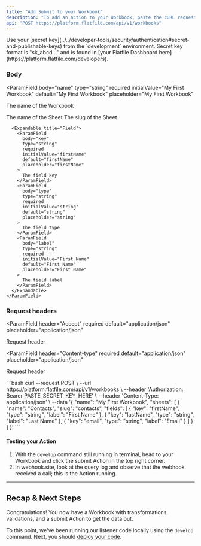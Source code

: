 ```yaml
---
title: "Add Submit to your Workbook"
description: "To add an action to your Workbook, paste the cURL request on the right in your terminal after adding the secret key to the Authorization header or send the request directly from here by building out the sheet and fields in the Body tab below."
api: "POST https://platform.flatfile.com/api/v1/workbooks"
---
```


<Tip>
  Use your [secret
  key](../../developer-tools/security/authentication#secret-and-publishable-keys)
  from the `development` environment. Secret key format is "sk_abcd..." and is
  found in [your Flatfile Dashboard
  here](https://platform.flatfile.com/developers).
</Tip>

### Body

<ParamField
  body="name"
  type="string"
  required
  initialValue="My First Workbook"
  default="My First Workbook"
  placeholder="My First Workbook"
>
  The name of the Workbook
</ParamField>

<ParamField body="sheets" type="array" required>
  <Expandable title="Sheet">
    <ParamField
      body="name"
      type="string"
      required
      initialValue="Contacts"
      default="Contacts"
      placeholder="Contacts"
    >
      The name of the Sheet
    </ParamField>
    <ParamField
      body="slug"
      type="string"
      required
      initialValue="contacts"
      default="contacts"
      placeholder="contacts"
    >
      The slug of the Sheet
    </ParamField>
    <ParamField body="fields" type="array" required>

      <Expandable title="Field">
        <ParamField
          body="key"
          type="string"
          required
          initialValue="firstName"
          default="firstName"
          placeholder="firstName"
        >
          The field key
        </ParamField>
        <ParamField
          body="type"
          type="string"
          required
          initialValue="string"
          default="string"
          placeholder="string"
        >
          The field type
        </ParamField>
        <ParamField
          body="label"
          type="string"
          required
          initialValue="First Name"
          default="First Name"
          placeholder="First Name"
        >
          The field label
        </ParamField>
      </Expandable>
    </ParamField>

  </Expandable>
</ParamField>

### Request headers

<ParamField
  header="Accept"
  required
  default="application/json"
  placeholder="application/json"
>
  Request header
</ParamField>

<ParamField
  header="Content-type"
  required
  default="application/json"
  placeholder="application/json"
>
  Request header
</ParamField>

<RequestExample>
```bash
curl --request POST \
  --url https://platform.flatfile.com/api/v1/workbooks \
  --header 'Authorization: Bearer PASTE_SECRET_KEY_HERE' \
  --header 'Content-Type: application/json' \
  --data '{
  "name": "My First Workbook",
  "sheets": [
    {
      "name": "Contacts",
      "slug": "contacts",
      "fields": [
        {
          "key": "firstName",
          "type": "string",
          "label": "First Name"
        },
        {
          "key": "lastName",
          "type": "string",
          "label": "Last Name"
        },
        {
          "key": "email",
          "type": "string",
          "label": "Email"
        }
      ]
    }
  ]
}'
```
</RequestExample>

#### Testing your Action

1. With the `develop` command still running in terminal, head to your Workbook and click the submit Action in the top right corner.
2. In webhook.site, look at the query log and observe that the webhook received a call; this is the Action running.

---

## Recap & Next Steps

Congratulations! You now have a Workbook with transformations, validations, and a submit Action to get the data out.

To this point, we've been running our listener code locally using the `develop` command. Next, you should [deploy your code](../../developer-tools/deploying).
